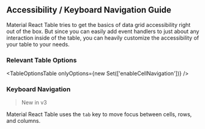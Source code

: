 
<Head>
  <title>
    {'Accessibility / Keyboard Navigation Guide - Material React Table V3 Docs'}
  </title>
  <meta
    name="description"
    content="How to use and customize the accessibility and keyboard navigation features of Material React Table"
  />
</Head>

## Accessibility / Keyboard Navigation Guide

Material React Table tries to get the basics of data grid accessibility right out of the box. But since you can easily add event handlers to just about any interaction inside of the table, you can heavily customize the accessibility of your table to your needs.

### Relevant Table Options

<TableOptionsTable
  onlyOptions={new Set(['enableCellNavigation'])}
/>

### Keyboard Navigation

> New in v3

Material React Table uses the `tab` key to move focus between cells, rows, and columns.
